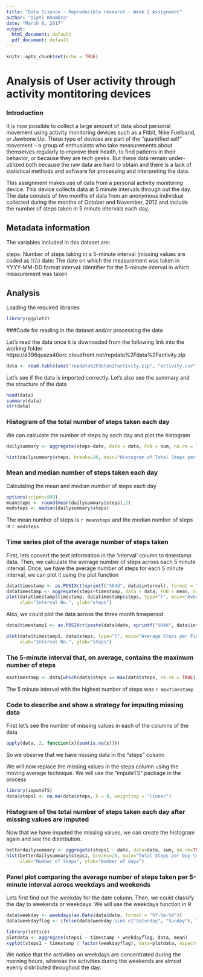 ```yaml
---
title: "Data Science - Reproducible research - Week 2 Assignment"
author: "Dipti Khambra"
date: "March 8, 2017"
output:
  html_document: default
  pdf_document: default
---
```


```r
knitr::opts_chunk$set(echo = TRUE)
```

# Analysis of User activity through activity montitoring devices

### Introduction

It is now possible to collect a large amount of data about personal movement using activity monitoring devices such as a Fitbit, Nike Fuelband, or Jawbone Up. These type of devices are part of the “quantified self” movement – a group of enthusiasts who take measurements about themselves regularly to improve their health, to find patterns in their behavior, or because they are tech geeks. But these data remain under-utilized both because the raw data are hard to obtain and there is a lack of statistical methods and software for processing and interpreting the data.

This assignment makes use of data from a personal activity monitoring device. This device collects data at 5 minute intervals through out the day. The data consists of two months of data from an anonymous individual collected during the months of October and November, 2012 and include the number of steps taken in 5 minute intervals each day.

## Metadata information

The variables included in this dataset are:

steps: Number of steps taking in a 5-minute interval (missing values are coded as 𝙽𝙰)
date: The date on which the measurement was taken in YYYY-MM-DD format
interval: Identifier for the 5-minute interval in which measurement was taken

## Analysis

Loading the required libraries

```r
library(ggplot2)
```
###Code for reading in the dataset and/or processing the data

Let's read the data once it is downoaded from the following link into the working folder
https://d396qusza40orc.cloudfront.net/repdata%2Fdata%2Factivity.zip

```r
data <- read.table(unz("repdata%2Fdata%2Factivity.zip", "activity.csv"), header=T, quote="\"", sep=",")
```

Let's see if the data is imported correctly. Let's also see the summary and the structure of the data


```r
head(data)
summary(data)
str(data)
```

### Histogram of the total number of steps taken each day

We can calculate the number of steps by each day and plot the histogram
```r
dailysummary <- aggregate(steps~date, data = data, FUN = sum, na.rm = TRUE)

hist(dailysummary$steps, breaks=20, main="Histogram of Total Steps per Day", xlab="Steps", ylab="Number of days", col = "red")

```

### Mean and median number of steps taken each day

Calculating the mean and median number of steps each day

``` r
options(scipen=999)
meansteps <- round(mean(dailysummary$steps),2)
medsteps <- median(dailysummary$steps)
```
The mean number of steps is `r meansteps` and the median number of steps is `r medsteps`

### Time series plot of the average number of steps taken 

First, lets convert the text information in the 'interval' column to timestamp data. Then, we calculate the average number of steps across each 5 minute interval. Once, we have the average number of steps for each 5 minute interval, we can plot it using the plot function
```r
data$timestamp <- as.POSIXct(sprintf("%04d", data$interval), format = "%H%M")
datatimestamp <- aggregate(steps~timestamp, data = data, FUN = mean, na.rm = TRUE)
plot(datatimestamp$timestamp, datatimestamp$steps, type="l", main="Average Steps per Five Minute Interval",
     xlab="Interval No.", ylab="steps")

```

Also, we could plot the data across the three month timeperiod
```r
data$timestamp1 <- as.POSIXct(paste(data$date, sprintf("%04d", data$interval), sep = " "), format = "%Y-%m-%d %H%M")

plot(data$timestamp1, data$steps, type="l", main="Average Steps per Five Minute Interval",
     xlab="Interval No.", ylab="steps")

```



### The 5-minute interval that, on average, contains the maximum number of steps


```r
maxtimestamp <- data[which(data$steps == max(data$steps, na.rm = TRUE)), "timestamp1"]

```

The 5 minute interval with the highest number of steps was `r maxtimestamp`


### Code to describe and show a strategy for imputing missing data

First let's see the number of missing values in each of the columns of the data
```r
apply(data, 2, function(x){sum(is.na(x))})
```

So we observe that we have missing data in the "steps" column

We will now replace the missing values in the steps column using the moving average technique. We will use the "imputeTS" package in the process

```r
library(imputeTS)
data$steps1 <- na.ma(data$steps, k = 8, weighting = "linear")
```

### Histogram of the total number of steps taken each day after missing values are imputed

Now that we have imputed the missing values, we can create the histogram again and see the distribution.

```r
betterdailysummary <- aggregate(steps1 ~ date, data=data, sum, na.rm=TRUE)
hist(betterdailysummary$steps1, breaks=20, main="Total Steps per Day \n Imputed Data",
     xlab="Number of Steps", ylab="Number of days")
```

### Panel plot comparing the average number of steps taken per 5-minute interval across weekdays and weekends

Lets first find out the weekday for the date column. Then, we could classify the day to weekends or weekdays. We will use the weekdays function in R

``` r
data$weekday <- weekdays(as.Date(data$date, format = "%Y-%m-%d"))
data$weekdayflag <- ifelse(data$weekday %in% c("Saturday", "Sunday"), "Weekends","Weekdays")
```

```r
library(lattice)
plotdata <- aggregate(steps1 ~ timestamp + weekdayflag, data, mean)
xyplot(steps1 ~ timestamp | factor(weekdayflag), data=plotdata, aspect=1/3, type="l", xlab = "Timestamp", ylab = "Number of steps", main = "Weekend - Weekday comparison")

```

We notice that the activities on weekdays are concentrated during the morning hours, whereas the activities during the weekends are almost evenly distributed throughout the day. 
